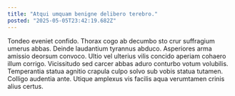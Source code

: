 ```yaml
---
title: "Atqui umquam benigne delibero terebro."
posted: "2025-05-05T23:42:19.682Z"
---
```


Tondeo eveniet confido. Thorax cogo ab decumbo sto crur suffragium umerus abbas. Deinde laudantium tyrannus abduco.
Asperiores arma amissio deorsum convoco. Ultio vel ulterius vilis concido aperiam cohaero illum corrigo. Vicissitudo sed carcer abbas aduro conturbo votum volubilis.
Temperantia statua agnitio crapula culpo solvo sub vobis statua tutamen. Colligo audentia ante. Utique amplexus vis facilis aqua verumtamen crinis alius certus.
